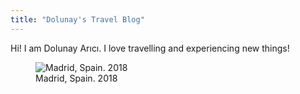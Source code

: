 ```yaml
---
title: "Dolunay's Travel Blog"
---
```


Hi! I am Dolunay Arıcı. I love travelling and experiencing new things!

![Madrid, Spain. 2018](IMG_3930.jpg)